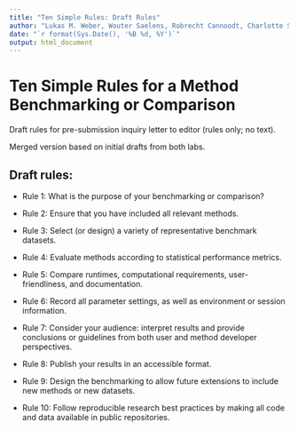 ```yaml
---
title: "Ten Simple Rules: Draft Rules"
author: "Lukas M. Weber, Wouter Saelens, Robrecht Cannoodt, Charlotte Soneson, Yvan Saeys, Mark D. Robinson"
date: "`r format(Sys.Date(), '%B %d, %Y')`"
output: html_document
---
```



# Ten Simple Rules for a Method Benchmarking or Comparison

Draft rules for pre-submission inquiry letter to editor (rules only; no text).

Merged version based on initial drafts from both labs.


## Draft rules:

- Rule 1: What is the purpose of your benchmarking or comparison?

- Rule 2: Ensure that you have included all relevant methods.

- Rule 3: Select (or design) a variety of representative benchmark datasets.

- Rule 4: Evaluate methods according to statistical performance metrics.

- Rule 5: Compare runtimes, computational requirements, user-friendliness, and documentation.

- Rule 6: Record all parameter settings, as well as environment or session information.

- Rule 7: Consider your audience: interpret results and provide conclusions or guidelines from both user and method developer perspectives.

- Rule 8: Publish your results in an accessible format.

- Rule 9: Design the benchmarking to allow future extensions to include new methods or new datasets.

- Rule 10: Follow reproducible research best practices by making all code and data available in public repositories.



